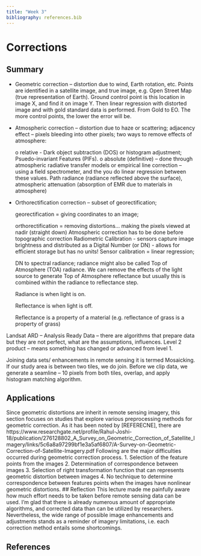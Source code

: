 ```yaml
---
title: "Week 3"
bibliography: references.bib
---
```


# Corrections {.unnumbered}

## Summary

-   Geometric correction -- distortion due to wind, Earth rotation, etc. Points are identified in a satellite image, and true image, e.g. Open Street Map (true representation of Earth). Ground control point is this location in image X, and find it on image Y. Then linear regression with distorted image and with gold standard data is performed. From Gold to EO. The more control points, the lower the error will be.

-   Atmospheric correction -- distortion due to haze or scattering; adjacency effect -- pixels bleeding into other pixels; two ways to remove effects of atmosphere:

    o relative - Dark object subtraction (DOS) or histogram adjustment; Psuedo-invariant Features (PIFs). o absolute (definitive) -- done through atmospheric radiative transfer models or empirical line correction -- using a field spectrometer, and the you do linear regression between these values. Path radiance (radiance reflected above the surface), atmospheric attenuation (absorption of EMR due to materials in atmosphere)

-   Orthorectification correction -- subset of georectification;

    georectification = giving coordinates to an image;

    orthorectification = removing distortions... making the pixels viewed at nadir (straight down) Atmospheric correction has to be done before topographic correction Radiometric Calibration - sensors capture image brightness and distributed as a Digital Number (or DN) - allows for efficient storage but has no units! Sensor calibration = linear regression;

    DN to spectral radiance; radiance might also be called Top of Atmosphere (TOA) radiance. We can remove the effects of the light source to generate Top of Atmosphere reflectance but usually this is combined within the radiance to reflectance step.

    Radiance is when light is on.

    Reflectance is when light is off.

    Reflectance is a property of a material (e.g. reflectance of grass is a property of grass)

Landsat ARD -- Analysis Ready Data -- there are algorithms that prepare data but they are not perfect, what are the assumptions, influences. Level 2 product -- means something has changed or advanced from level 1.

Joining data sets/ enhancements in remote sensing it is termed Mosaicking. If our study area is between two tiles, we do join. Before we clip data, we generate a seamline -- 10 pixels from both tiles, overlap, and apply histogram matching algorithm.

## Applications

Since geometric distortions are inherit in remote sensing imagery, this section focuses on studies that explore various preprocessing methods for geometric correction. 
As it has been noted by [REFERECNE], there are 
https://www.researchgate.net/profile/Rahul-Joshi-18/publication/276128802_A_Survey_on_Geometric_Correction_of_Satellite_Imagery/links/5c6a8a97299bf1e3a5af6807/A-Survey-on-Geometric-Correction-of-Satellite-Imagery.pdf
Following are the major difficulties occurred during
geometric correction process.
1. Selection of the feature points from the images
2. Determination of correspondence between images
3. Selection of right transformation function that can
represents geometric distortion between images
4. No technique to determine correspondence between
features points when the images have nonlinear
geometric distortions.
## Reflection
This lecture made me painfully aware how much effort needs to be taken before remote sensing data can be used. I'm glad that there is already numerous amount of appropriate algorithms, and corrected data than can be utilized by researchers. Nevertheless, the wide range of possible image enhancements and adjustments stands as a reminder of imagery limitations, i.e. each correction method entails some shortcomings.

## References
